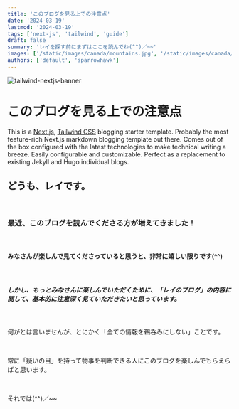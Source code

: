 ```yaml
---
title: 'このブログを見る上での注意点'
date: '2024-03-19'
lastmod: '2024-03-19'
tags: ['next-js', 'tailwind', 'guide']
draft: false
summary: 'レイを探す前にまずはここを読んでね(^^)／~~'
images: ['/static/images/canada/mountains.jpg', '/static/images/canada/toronto.jpg']
authors: ['default', 'sparrowhawk']
---
```


![tailwind-nextjs-banner](/static/images/twitter-card.png)

# このブログを見る上での注意点

This is a [Next.js](https://nextjs.org/), [Tailwind CSS](https://tailwindcss.com/) blogging starter template. Probably the most feature-rich Next.js markdown blogging template out there. Comes out of the box configured with the latest technologies to make technical writing a breeze. Easily configurable and customizable. Perfect as a replacement to existing Jekyll and Hugo individual blogs.

## どうも、レイです。

‍
‍

### 最近、このブログを読んでくださる方が増えてきました！

‍
‍

#### みなさんが楽しんで見てくださっていると思うと、非常に嬉しい限りです(^^)

‍
‍

##### しかし、もっとみなさんに楽しんでいただくために、「レイのブログ」の内容に関して、基本的に注意深く見ていただきたいと思っています。

‍
‍

何がとは言いませんが、とにかく「全ての情報を鵜呑みにしない」ことです。
‍

‍

常に「疑いの目」を持って物事を判断できる人にこのブログを楽しんでもらえらばと思います。
‍
‍

‍

それでは(^^)／~~
‍
